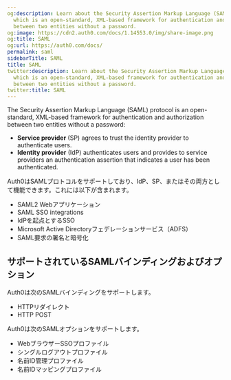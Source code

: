 ```yaml
---
og:description: Learn about the Security Assertion Markup Language (SAML) protocol,
  which is an open-standard, XML-based framework for authentication and authorization
  between two entities without a password.
og:image: https://cdn2.auth0.com/docs/1.14553.0/img/share-image.png
og:title: SAML
og:url: https://auth0.com/docs/
permalink: saml
sidebarTitle: SAML
title: SAML
twitter:description: Learn about the Security Assertion Markup Language (SAML) protocol,
  which is an open-standard, XML-based framework for authentication and authorization
  between two entities without a password.
twitter:title: SAML
---
```


The <Tooltip tip="Security Assertion Markup Language (SAML): Standardized protocol allowing two parties to exchange authentication information without a password." cta="View Glossary" href="/docs/glossary?term=Security+Assertion+Markup+Language">Security Assertion Markup Language</Tooltip> (SAML) protocol is an open-standard, XML-based framework for authentication and authorization between two entities without a password:

* **Service provider** (SP) agrees to trust the <Tooltip tip="Security Assertion Markup Language (SAML): Standardized protocol allowing two parties to exchange authentication information without a password." cta="View Glossary" href="/docs/glossary?term=identity+provider">identity provider</Tooltip> to authenticate users.
* **Identity provider** (IdP) authenticates users and provides to service providers an authentication assertion that indicates a user has been authenticated.

Auth0はSAMLプロトコルをサポートしており、IdP、SP、またはその両方として機能できます。これには以下が含まれます。

* SAML2 Webアプリケーション
* SAML <Tooltip tip="Single Sign-On (SSO): Service that, after a user logs into one applicaton, automatically logs that user in to other applications." cta="View Glossary" href="/docs/glossary?term=SSO">SSO</Tooltip> integrations
* IdPを起点とするSSO
* Microsoft Active Directoryフェデレーションサービス（ADFS）
* SAML要求の署名と暗号化

## サポートされているSAMLバインディングおよびオプション

Auth0は次のSAMLバインディングをサポートします。

* HTTPリダイレクト
* HTTP POST

Auth0は次のSAMLオプションをサポートします。

* WebブラウザーSSOプロファイル
* シングルログアウトプロファイル
* 名前ID管理プロファイル
* 名前IDマッピングプロファイル